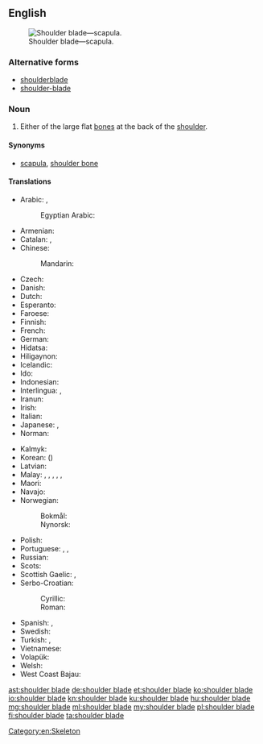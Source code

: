 ==English==
{{wikipedia}}
[[Image:Pectoral girdles-en.svg|thumb|Shoulder blade—scapula.]]
===Alternative forms===
* [[shoulderblade]]
* [[shoulder-blade]]

===Noun===
{{en-noun|head=[[shoulder]] [[blade]]}}

# Either of the large flat [[bone]]s at the back of the [[shoulder]].

====Synonyms====
* [[scapula]], [[shoulder bone]]

====Translations====
{{trans-top|bone}}
* Arabic: {{t|ar|لَوْح اَلْكَتِف|m}}, {{t|ar|عَظْم كَتِفِيّ|m}}
*: Egyptian Arabic: {{t|arz|لوح|m|tr=looḥ|sc=Arab}}
* Armenian: {{t|hy|թիակ}}
* Catalan: {{t|ca|omòplat|m}}, {{t|ca|escàpula|f}}
* Chinese:
*: Mandarin: {{t+|cmn|肩胛骨|tr=jiānjiǎgǔ|sc=Hani}}
* Czech: {{t|cs|lopatka|f}}
* Danish: {{t|da|skulderblad|n}}
* Dutch: {{t+|nl|schouderblad|n}}
* Esperanto: {{t|eo|skapolo}}
* Faroese: {{t|fo|herðablað|n}}
* Finnish: {{t+|fi|lapaluu}}
* French: {{t+|fr|omoplate|f}}
* German: {{t|de|Schulterblatt|n}}
* Hidatsa: {{t|hid|áarábahxu}}
* Hiligaynon: {{t|hil|aba|alt=abá}}
* Icelandic: {{t+|is|herðablað|n}}
* Ido: {{t+|io|skapulo}}
* Indonesian: {{t+|id|tulang belikat}}
* Interlingua: {{t|ia|omoplate}}, {{t|ia|scapula}}
* Iranun: {{t|ill|pakau}}
* Irish: {{t|ga|slinneán|m}}
* Italian: {{t+|it|scapola|f}}
* Japanese: {{t|ja|肩胛骨|tr=けんこうこつ, kenkōkotsu}}, {{t|ja|肩甲骨|tr=けんこうこつ, kenkōkotsu}}
* Norman: {{t|nrf|palette dé l'êpaule|f}}
{{trans-mid}}
* Kalmyk: {{t|xal|дал}}
* Korean: {{t+|ko|어깨뼈|sc=Hang}} ({{t+|ko|肩胛骨|sc=Hani}})
* Latvian: {{t|lv|lāpstiņa|f}}
* Malay: {{t|ms|tulang belikat}}, {{t|ms|tulang kipas}}, {{t|ms|tulang daun}}, {{t|ms|tulang dayung}}, {{t|ms|tulang tamparan nyamuk}}, {{t|ms|skapula}}
* Maori: {{t|mi|pākoukou}}
* Navajo: {{t|nv|agąąstsiin}}
* Norwegian: {{t|no|skapula|m}}
*: Bokmål: {{t|nb|skulderblad|n}}
*: Nynorsk: {{t|nn|skulderblad|n}}
* Polish: {{t+|pl|łopatka|f}}
* Portuguese: {{t+|pt|omoplata|f}}, {{t+|pt|espádua|f}}, {{t+|pt|escápula|f}}
* Russian: {{t+|ru|лопа́тка|f}}
* Scots: {{t|sco|spaul-bane}}
* Scottish Gaelic: {{t|gd|cnàimh-slinnein|m}}, {{t|gd|slinnean|m}}
* Serbo-Croatian:
*: Cyrillic: {{t|sh|ло̀патица|f|sc=Cyrl}}
*: Roman: {{t|sh|lòpatica|f}}
* Spanish: {{t+|es|omóplato|m}}, {{t|es|escápula|f}}
* Swedish: {{t|sv|skulderblad|n}}
* Turkish: {{t+|tr|kürek kemiği}}, {{t+|tr|kebze}}
* Vietnamese: {{t|vi|xương bả vai}}
* Volapük: {{t|vo|skapular}}
* Welsh: {{t|cy|palfais|f}}
* West Coast Bajau: {{t|bdr|busei}}
{{trans-bottom}}

[[Category:en:Skeleton]]

[[ast:shoulder blade]]
[[de:shoulder blade]]
[[et:shoulder blade]]
[[ko:shoulder blade]]
[[io:shoulder blade]]
[[kn:shoulder blade]]
[[ku:shoulder blade]]
[[hu:shoulder blade]]
[[mg:shoulder blade]]
[[ml:shoulder blade]]
[[my:shoulder blade]]
[[pl:shoulder blade]]
[[fi:shoulder blade]]
[[ta:shoulder blade]]
